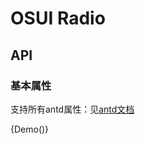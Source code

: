 
<Meta title="OSUI-Radio" component={Demo} />

# OSUI Radio

## API

### 基本属性

支持所有antd属性：见[antd文档](https://ant.design/components/radio-cn/#API)



<Preview>
  <Story name="Demo">
        {Demo()}
  </Story>
</Preview>
